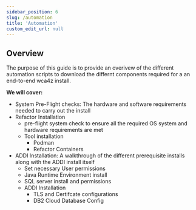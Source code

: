 ```yaml
---
sidebar_position: 6
slug: /automation
title: 'Automation'
custom_edit_url: null
---
```

## Overview
<div style={{ borderBottom: '1px solid #000', marginTop: '20px', marginBottom: '20px' }}></div>

The purpose of this guide is to provide an overivew of the different automation scripts to download the differnt components required for a an end-to-end wca4z install.

**We will cover:**
- System Pre-Flight checks: The hardware and software requirements needed to carry out the install
- Refactor Installation
    - pre-flight system check to ensure all the required OS system and hardware requirements are met
    - Tool installation
       - Podman
       - Refactor Containers
- ADDI Installation: A walkthrough of the different prerequisite installs along with the ADDI install itself
    - Set necessary User permissions
    - Java Runtime Environment install
    - SQL server install and permissions
    - ADDI Installation
        - TLS and Certifcate configurations
        - DB2 Cloud Database Config